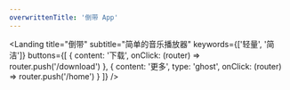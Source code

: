 ```yaml
---
overwrittenTitle: '倒带 App'
---
```




<Landing
  title="倒带"
  subtitle="简单的音乐播放器"
  keywords={['轻量', '简洁']}
  buttons={[
    {
      content: '下载',
      onClick: (router) => router.push('/download')
    },
    {
      content: '更多',
      type: 'ghost',
      onClick: (router) => router.push('/home')
    }
  ]}
/>
